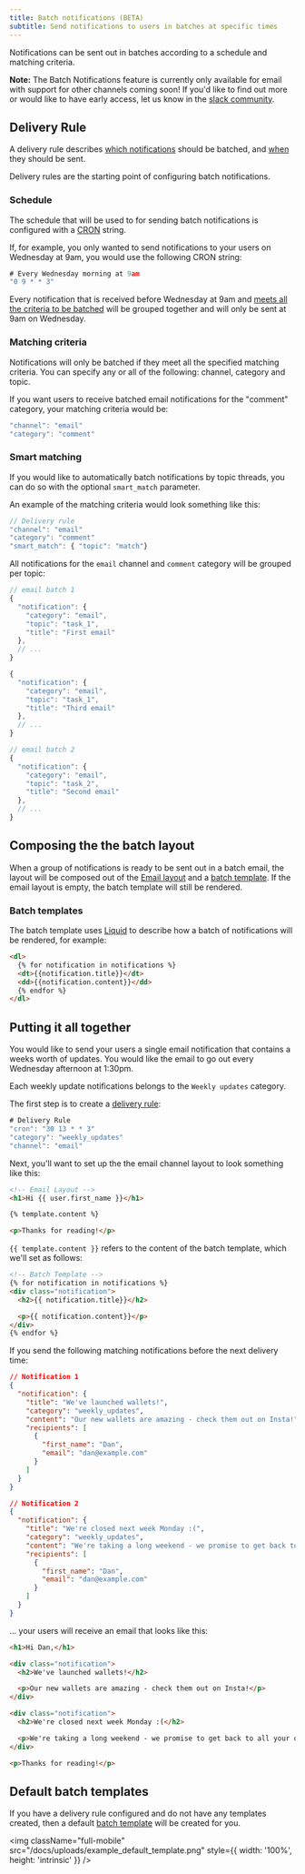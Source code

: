 ```yaml
---
title: Batch notifications (BETA)
subtitle: Send notifications to users in batches at specific times
---
```


Notifications can be sent out in batches according to a schedule and matching criteria.

**Note:** The Batch Notifications feature is currently only available for email with support for other channels coming soon! If you'd like to find out more or would like to have early access, let us know in the [slack community](http://magicbell.community).

## Delivery Rule

A delivery rule describes [which notifications](#matching-criteria) should be batched, and [when](#schedule) they should be sent.

Delivery rules are the starting point of configuring batch notifications.

### Schedule

The schedule that will be used to for sending batch notifications is configured with a [CRON](https://crontab.guru/) string.

If, for example, you only wanted to send notifications to your users on Wednesday at 9am, you would use the following CRON string:

```js hideHeader
# Every Wednesday morning at 9am
"0 9 * * 3"
```

Every notification that is received before Wednesday at 9am and [meets all the criteria to be batched](#matching-criteria) will be grouped together and will only be sent at 9am on Wednesday.

### Matching criteria

Notifications will only be batched if they meet all the specified matching criteria. You can specify any or all of the following: channel, category and topic.

If you want users to receive batched email notifications for the "comment" category, your matching criteria would be:

```js hideHeader
"channel": "email"
"category": "comment"
```

### Smart matching

If you would like to automatically batch notifications by topic threads, you can do so with the optional `smart_match` parameter.

An example of the matching criteria would look something like this:

```js hideHeader
// Delivery rule
"channel": "email"
"category": "comment"
"smart_match": { "topic": "match"}
```

All notifications for the `email` channel and `comment` category will be grouped per topic:

```js hideHeader
// email batch 1
{
  "notification": {
    "category": "email",
    "topic": "task_1",
    "title": "First email"
  },
  // ...
}

{
  "notification": {
    "category": "email",
    "topic": "task_1",
    "title": "Third email"
  },
  // ...
}

// email batch 2
{
  "notification": {
    "category": "email",
    "topic": "task_2",
    "title": "Second email"
  },
  // ...
}
```

## Composing the the batch layout

When a group of notifications is ready to be sent out in a batch email, the layout will be composed out of the [Email layout](/docs/email-layouts) and a [batch template](#batch-templates). If the email layout is empty, the batch template will still be rendered.

### Batch templates

The batch template uses [Liquid](https://shopify.github.io/liquid/basics/introduction/) to describe how a batch of notifications will be rendered, for example:

```html
<dl>
  {% for notification in notifications %}
  <dt>{{notification.title}}</dt>
  <dd>{{notification.content}}</dd>
  {% endfor %}
</dl>
```

## Putting it all together

You would like to send your users a single email notification that contains a weeks worth of updates. You would like the email to go out every Wednesday afternoon at 1:30pm.

Each weekly update notifications belongs to the `Weekly updates` category.

The first step is to create a [delivery rule](#delivery-rule):

```js hideHeader
# Delivery Rule
"cron": "30 13 * * 3"
"category": "weekly_updates"
"channel": "email"
```

Next, you'll want to set up the the email channel layout to look something like this:

```html
<!-- Email Layout -->
<h1>Hi {{ user.first_name }}</h1>

{% template.content %}

<p>Thanks for reading!</p>
```

`{{ template.content }}` refers to the content of the batch template, which we'll set as follows:

```html
<!-- Batch Template -->
{% for notification in notifications %}
<div class="notification">
  <h2>{{ notification.title}}</h2>

  <p>{{ notification.content}}</p>
</div>
{% endfor %}
```

If you send the following matching notifications before the next delivery time:

```json
// Notification 1
{
  "notification": {
    "title": "We've launched wallets!",
    "category": "weekly_updates",
    "content": "Our new wallets are amazing - check them out on Insta!",
    "recipients": [
      {
        "first_name": "Dan",
        "email": "dan@example.com"
      }
    ]
  }
}

// Notification 2
{
  "notification": {
    "title": "We're closed next week Monday :(",
    "category": "weekly_updates",
    "content": "We're taking a long weekend - we promise to get back to all your queries!",
    "recipients": [
      {
        "first_name": "Dan",
        "email": "dan@example.com"
      }
    ]
  }
}
```

... your users will receive an email that looks like this:

```html
<h1>Hi Dan,</h1>

<div class="notification">
  <h2>We've launched wallets!</h2>

  <p>Our new wallets are amazing - check them out on Insta!</p>
</div>

<div class="notification">
  <h2>We're closed next week Monday :(</h2>

  <p>We're taking a long weekend - we promise to get back to all your queries!</p>
</div>

<p>Thanks for reading!</p>
```

## Default batch templates

If you have a delivery rule configured and do not have any templates created, then a default [batch template](#batch-templates) will be created for you.

<img
  className="full-mobile"
  src="/docs/uploads/example_default_template.png"
  style={{ width: '100%', height: 'intrinsic' }}
/>
